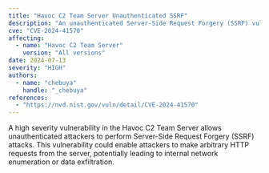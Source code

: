 ```yaml
---
title: "Havoc C2 Team Server Unauthenticated SSRF"
description: "An unauthenticated Server-Side Request Forgery (SSRF) vulnerability in Havoc C2 Team Server allows attackers to make arbitrary HTTP requests."
cve: "CVE-2024-41570"
affecting:
  - name: "Havoc C2 Team Server"
    version: "All versions"
date: 2024-07-13
severity: "HIGH"
authors:
  - name: "chebuya"
    handle: "_chebuya"
references:
  - "https://nvd.nist.gov/vuln/detail/CVE-2024-41570"
---
```


A high severity vulnerability in the Havoc C2 Team Server allows unauthenticated attackers to perform Server-Side Request Forgery (SSRF) attacks. This vulnerability could enable attackers to make arbitrary HTTP requests from the server, potentially leading to internal network enumeration or data exfiltration.
